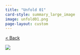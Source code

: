 ```yaml
---
title: "Unfold 01"
card-style: summary_large_image
image: unfold01.png
page-layout: custom
---
```


[\< Back](index.qmd){.btn .btn-secondary .btn role="button"}

![](unfold01.png){.full-art-display}
